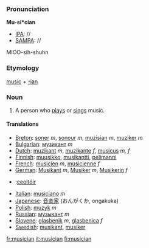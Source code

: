 ===Pronunciation===

'''Mu-si*cian'''
*[[IPA]]: //
*[[SAMPA]]: //
MIOO-sih-shuhn
===Etymology===

[[music]] + [[-ian]]

=== Noun ===
#A person who [[play]]s or [[sing]]s music.

====Translations====
*[[Breton]]: [[soner]] ''m'', [[sonour]] ''m'', [[muzisian]] ''m'', [[muziker]] ''m''
*[[Bulgarian]]: [[музикант]] ''m''
*[[Dutch]]: [[muzikant]] ''m'', [[muzikante]] ''f'', [[musicus]] ''m, f''
*[[Finnish]]: [[muusikko]], [[musikantti]], [[pelimanni]]
*[[French]]: [[musicien]] ''m'', [[musicienne]] ''f''
*[[German]]: [[Musikant]] ''m'', [[Musiker]] ''m'', [[Musikerin]] ''f''
*{{ga}}:[[ceoltóir]]
*[[Italian]]: [[musiciano]] ''m''
*[[Japanese]]: [[音楽家]] (おんがくか, ongakuka)
*[[Polish]]: [[muzyk]] ''m''
*[[Russian]]: [[музыкант]] ''m''
*[[Slovene]]: [[glasbenik]] ''m'', [[glasbenica]] ''f''
*[[Swedish]]: [[musikant]], [[musiker]]

[[fr:musician]]
[[it:musician]]
[[fi:musician]]